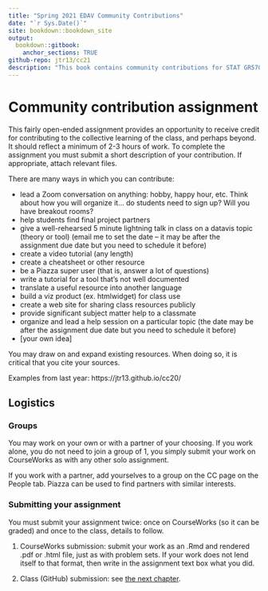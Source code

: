 ```yaml
---
title: "Spring 2021 EDAV Community Contributions"
date: "`r Sys.Date()`"
site: bookdown::bookdown_site
output: 
  bookdown::gitbook:
    anchor_sections: TRUE
github-repo: jtr13/cc21
description: "This book contains community contributions for STAT GR5702 Spring 2021 at Columbia University"
---
```


# Community contribution assignment

This fairly open-ended assignment provides an opportunity to receive credit for contributing to the collective learning of the class, and perhaps beyond. It should reflect a minimum of 2-3 hours of work. To complete the assignment you must submit a short description of your contribution. If appropriate, attach relevant files.  

There are many ways in which you can contribute:

* lead a Zoom conversation on anything: hobby, happy hour, etc. Think about how you will organize it... do students need to sign up? Will you have breakout rooms?
* help students find final project partners
* give a well-rehearsed 5 minute lightning talk in class on a datavis topic (theory or tool) (email me to set the date -- it may be after the assignment due date but you need to schedule it before)
* create a video tutorial (any length) 
* create a cheatsheet or other resource
* be a Piazza super user (that is, answer a lot of questions)
* write a tutorial for a tool that's not well documented
* translate a useful resource into another language
* build a viz product (ex. htmlwidget) for class use
* create a web site for sharing class resources publicly
* provide significant subject matter help to a classmate
* organize and lead a help session on a particular topic (the date may be after the assignment due date but you need to schedule it before)
* [your own idea]


You may draw on and expand existing resources.  When doing so, it is critical that you cite your sources.

Examples from last year: https://jtr13.github.io/cc20/

## Logistics

### Groups

You may work on your own or with a partner of your choosing. If you work alone, you do not need to join a group of 1, you simply submit your work on CourseWorks as with any other solo assignment. 

If you work with a partner, add yourselves to a group on the CC page on the People tab. Piazza can be used to find partners with similar interests.

### Submitting your assignment

You must submit your assignment twice: once on CourseWorks (so it can be graded) and once to the class, details to follow.

1. CourseWorks submission: submit your work as an .Rmd and rendered .pdf or .html file, just as with problem sets. If your work does not lend itself to that format, then write in the assignment text box what you did.

2. Class (GitHub) submission: see [the next chapter](instructions.html).
